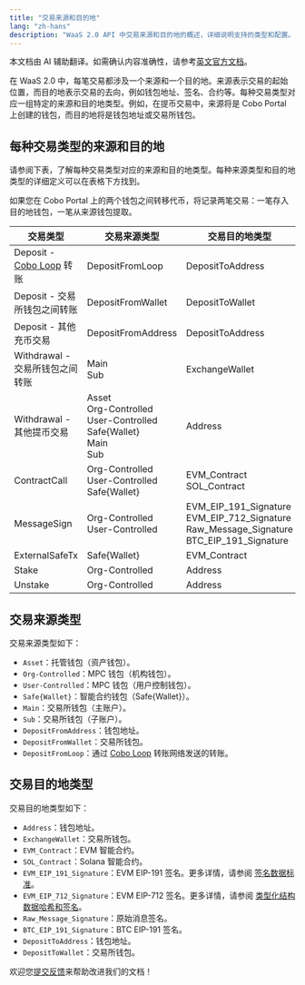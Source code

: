 ```yaml
---
title: "交易来源和目的地"
lang: "zh-hans"
description: "WaaS 2.0 API 中交易来源和目的地的概述，详细说明支持的类型和配置。"
---
```

<Note>本文档由 AI 辅助翻译。如需确认内容准确性，请参考[英文官方文档](https://www.cobo.com/developers/v2/guides/overview/introduction)。</Note>

在 WaaS 2.0 中，每笔交易都涉及一个来源和一个目的地。来源表示交易的起始位置，而目的地表示交易的去向，例如钱包地址、签名、合约等。每种交易类型对应一组特定的来源和目的地类型。例如，在提币交易中，来源将是 Cobo Portal 上创建的钱包，而目的地将是钱包地址或交易所钱包。

## 每种交易类型的来源和目的地

请参阅下表，了解每种交易类型对应的来源和目的地类型。每种来源类型和目的地类型的详细定义可以在表格下方找到。

<Note>如果您在 Cobo Portal 上的两个钱包之间转移代币，将记录两笔交易：一笔存入目的地钱包，一笔从来源钱包提取。</Note>

| 交易类型                                   | 交易来源类型                                                                                     | 交易目的地类型            |
|----------------------------------------------------|-------------------------------------------------------------------------------------------------|--------------------------|
| Deposit - [Cobo Loop](https://manuals.cobo.com/zh/portal/custodial-wallets/cobo-loop) 转账       | DepositFromLoop                                                                                | DepositToAddress         |
| Deposit - 交易所钱包之间转账       | DepositFromWallet                                                                              | DepositToWallet          |
| Deposit - 其他充币交易               | DepositFromAddress                                                                            | DepositToAddress         |
| Withdrawal - 交易所钱包之间转账    | Main<br />Sub                                                                                    | ExchangeWallet           |
| Withdrawal - 其他提币交易         | Asset<br />Org-Controlled<br />User-Controlled<br />Safe\{Wallet\}<br />Main<br />Sub                      | Address                  |
| ContractCall                                      | Org-Controlled<br />User-Controlled<br />Safe\{Wallet\}                                               | EVM_Contract<br />SOL_Contract             |
| MessageSign                                       | Org-Controlled<br />User-Controlled                                                                | EVM_EIP_191_Signature<br />EVM_EIP_712_Signature<br />Raw_Message_Signature<br />BTC_EIP_191_Signature |
| ExternalSafeTx                                    | Safe\{Wallet\}                                                                                   |       EVM_Contract        |
| Stake                                   | Org-Controlled                                                                                  |    Address          |
| Unstake                                    | Org-Controlled                                                                                   |    Address          |

## 交易来源类型

交易来源类型如下：
- `Asset`：托管钱包（资产钱包）。
- `Org-Controlled`：MPC 钱包（机构钱包）。
- `User-Controlled`：MPC 钱包（用户控制钱包）。
- `Safe{Wallet}`：智能合约钱包（Safe{Wallet}）。
- `Main`：交易所钱包（主账户）。
- `Sub`：交易所钱包（子账户）。
- `DepositFromAddress`：钱包地址。
- `DepositFromWallet`：交易所钱包。
- `DepositFromLoop`：通过 [Cobo Loop](https://manuals.cobo.com/zh/portal/custodial-wallets/cobo-loop) 转账网络发送的转账。

## 交易目的地类型

交易目的地类型如下：
- `Address`：钱包地址。
- `ExchangeWallet`：交易所钱包。
- `EVM_Contract`：EVM 智能合约。
- `SOL_Contract`：Solana 智能合约。
- `EVM_EIP_191_Signature`：EVM EIP-191 签名。更多详情，请参阅 [签名数据标准](https://eips.ethereum.org/EIPS/eip-191)。
- `EVM_EIP_712_Signature`：EVM EIP-712 签名。更多详情，请参阅 [类型化结构数据哈希和签名](https://eips.ethereum.org/EIPS/eip-712)。
- `Raw_Message_Signature`：原始消息签名。
- `BTC_EIP_191_Signature`：BTC EIP-191 签名。
- `DepositToAddress`：钱包地址。
- `DepositToWallet`：交易所钱包。

<Tip>欢迎您[提交反馈](https://forms.zohopublic.com/cobo/form/DocumentFeedbackForm/formperma/QvLOhxJv1_JMsJ-1dleZ8Itb_7rzN-LtgvsDdxosoVI)来帮助改进我们的文档！</Tip>
